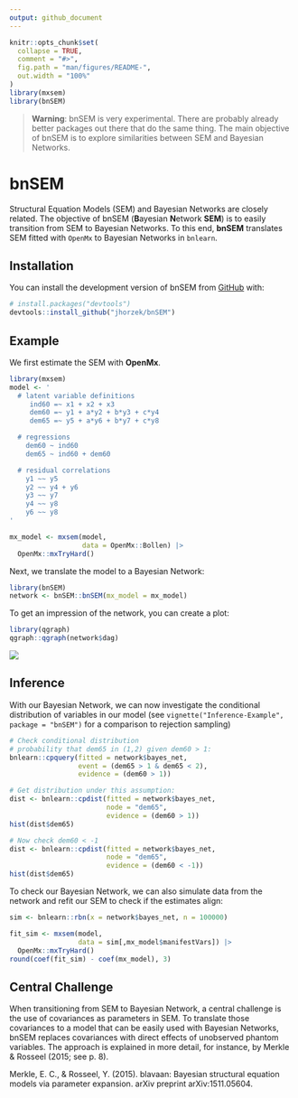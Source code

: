 ```yaml
---
output: github_document
---
```


<!-- README.md is generated from README.Rmd. Please edit that file -->

```r
knitr::opts_chunk$set(
  collapse = TRUE,
  comment = "#>",
  fig.path = "man/figures/README-",
  out.width = "100%"
)
library(mxsem)
library(bnSEM)
```

> **Warning**: bnSEM is very experimental. There are probably already better 
packages out there that do the same thing. The main objective of bnSEM is to explore
similarities between SEM and Bayesian Networks.

# bnSEM

Structural Equation Models (SEM) and Bayesian Networks are closely related. 
The objective of bnSEM (**B**ayesian **N**etwork **SEM**) is to easily transition 
from SEM to Bayesian Networks. To this end, **bnSEM** translates SEM fitted with
`OpenMx` to Bayesian Networks in `bnlearn`.

## Installation

You can install the development version of bnSEM from [GitHub](https://github.com/jhorzek/bnSEM/) with:

``` r
# install.packages("devtools")
devtools::install_github("jhorzek/bnSEM")
```

## Example

We first estimate the SEM with **OpenMx**.

```r
library(mxsem)
model <- '
  # latent variable definitions
     ind60 =~ x1 + x2 + x3
     dem60 =~ y1 + a*y2 + b*y3 + c*y4
     dem65 =~ y5 + a*y6 + b*y7 + c*y8

  # regressions
    dem60 ~ ind60
    dem65 ~ ind60 + dem60

  # residual correlations
    y1 ~~ y5
    y2 ~~ y4 + y6
    y3 ~~ y7
    y4 ~~ y8
    y6 ~~ y8
'

mx_model <- mxsem(model,
                  data = OpenMx::Bollen) |>
  OpenMx::mxTryHard()
```

Next, we translate the model to a Bayesian Network:

```r
library(bnSEM)
network <- bnSEM::bnSEM(mx_model = mx_model)
```

To get an impression of the network, you can create a plot:

```r
library(qgraph)
qgraph::qgraph(network$dag)
```
![](man/figures/pol_dem_plot.png)

## Inference

With our Bayesian Network, we can now investigate the conditional distribution of
variables in our model (see `vignette("Inference-Example", package = "bnSEM")` for a comparison
to rejection sampling)

```r
# Check conditional distribution
# probability that dem65 in (1,2) given dem60 > 1:
bnlearn::cpquery(fitted = network$bayes_net,
                 event = (dem65 > 1 & dem65 < 2),
                 evidence = (dem60 > 1))

# Get distribution under this assumption:
dist <- bnlearn::cpdist(fitted = network$bayes_net,
                        node = "dem65",
                        evidence = (dem60 > 1))
hist(dist$dem65)

# Now check dem60 < -1
dist <- bnlearn::cpdist(fitted = network$bayes_net,
                        node = "dem65",
                        evidence = (dem60 < -1))
hist(dist$dem65)
```

To check our Bayesian Network, we can also simulate data from the network 
and refit our SEM to check if the estimates align:
```r
sim <- bnlearn::rbn(x = network$bayes_net, n = 100000)

fit_sim <- mxsem(model,
                 data = sim[,mx_model$manifestVars]) |>
  OpenMx::mxTryHard()
round(coef(fit_sim) - coef(mx_model), 3)
```

## Central Challenge 

When transitioning from SEM to Bayesian Network, a central challenge is the 
use of covariances as parameters in SEM. To translate those covariances to a model
that can be easily used with Bayesian Networks, bnSEM replaces covariances with
direct effects of unobserved phantom variables. The approach is explained in
more detail, for instance, by Merkle & Rosseel (2015; see p. 8).

Merkle, E. C., & Rosseel, Y. (2015). blavaan: Bayesian structural equation models
via parameter expansion. arXiv preprint arXiv:1511.05604.

